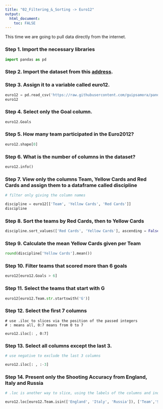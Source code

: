 ```yaml
---
title: "02_Filtering_&_Sorting -> Euro12"
output: 
  html_document:
    toc: FALSE
---
```


This time we are going to pull data directly from the internet.

### Step 1. Import the necessary libraries
```python
import pandas as pd
```

### Step 2. Import the dataset from this [address](https://raw.githubusercontent.com/guipsamora/pandas_exercises/master/02_Filtering_%26_Sorting/Euro12/Euro_2012_stats_TEAM.csv). 

### Step 3. Assign it to a variable called euro12.
```python
euro12 = pd.read_csv('https://raw.githubusercontent.com/guipsamora/pandas_exercises/master/02_Filtering_%26_Sorting/Euro12/Euro_2012_stats_TEAM.csv', sep=',')
euro12
```

### Step 4. Select only the Goal column.
```python
euro12.Goals
```

### Step 5. How many team participated in the Euro2012?
```python
euro12.shape[0]
```

### Step 6. What is the number of columns in the dataset?
```python
euro12.info()
```

### Step 7. View only the columns Team, Yellow Cards and Red Cards and assign them to a dataframe called discipline
```python
# filter only giving the column names

discipline = euro12[['Team', 'Yellow Cards', 'Red Cards']]
discipline
```

### Step 8. Sort the teams by Red Cards, then to Yellow Cards
```python
discipline.sort_values(['Red Cards', 'Yellow Cards'], ascending = False)
```

### Step 9. Calculate the mean Yellow Cards given per Team
```python
round(discipline['Yellow Cards'].mean())
```

### Step 10. Filter teams that scored more than 6 goals
```python
euro12[euro12.Goals > 6]
```

### Step 11. Select the teams that start with G
```python
euro12[euro12.Team.str.startswith('G')]
```

### Step 12. Select the first 7 columns
```pyhton
# use .iloc to slices via the position of the passed integers
# : means all, 0:7 means from 0 to 7

euro12.iloc[: , 0:7]
```

### Step 13. Select all columns except the last 3.
```python
# use negative to exclude the last 3 columns

euro12.iloc[: , :-3]
```

### Step 14. Present only the Shooting Accuracy from England, Italy and Russia
```python
# .loc is another way to slice, using the labels of the columns and indexes

euro12.loc[euro12.Team.isin(['England', 'Italy', 'Russia']), ['Team','Shooting Accuracy']]
```

